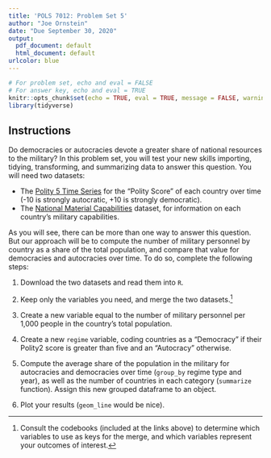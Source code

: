 ```yaml
---
title: 'POLS 7012: Problem Set 5'
author: "Joe Ornstein"
date: "Due September 30, 2020"
output:
  pdf_document: default
  html_document: default
urlcolor: blue
---
```


```r
# For problem set, echo and eval = FALSE
# For answer key, echo and eval = TRUE
knitr::opts_chunk$set(echo = TRUE, eval = TRUE, message = FALSE, warning = FALSE)
library(tidyverse)
```


## Instructions

Do democracies or autocracies devote a greater share of national resources to the military? In this problem set, you will test your new skills importing, tidying, transforming, and summarizing data to answer this question. You will need two datasets:

- The [Polity 5 Time Series](https://www.systemicpeace.org/inscrdata.html) for the "Polity Score" of each country over time (-10 is strongly autocratic, +10 is strongly democratic).
- The [National Material Capabilities](https://correlatesofwar.org/data-sets/national-material-capabilities) dataset, for information on each country's military capabilities. 

As you will see, there can be more than one way to answer this question. But our approach will be to compute the number of military personnel by country as a share of the total population, and compare that value for democracies and autocracies over time. To do so, complete the following steps:

1. Download the two datasets and read them into `R`.

2. Keep only the variables you need, and merge the two datasets.^[Consult the codebooks (included at the links above) to determine which variables to use as keys for the merge, and which variables represent your outcomes of interest.]

3. Create a new variable equal to the number of military personnel per 1,000 people in the country's total population.

4. Create a new `regime` variable, coding countries as a "Democracy" if their Polity2 score is greater than five and an "Autocracy" otherwise.

5. Compute the average share of the population in the military for autocracies and democracies over time (`group_by` regime type and year), as well as the number of countries in each category (`summarize` function). Assign this new grouped dataframe to an object.

6. Plot your results (`geom_line` would be nice).

